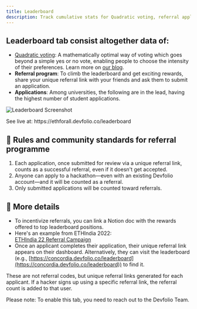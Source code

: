 ```yaml
---
title: Leaderboard
description: Track cumulative stats for Quadratic voting, referral application programme.
---
```


## Leaderboard tab consist altogether data of:

- [Quadratic voting](../introduction/quadratic-voting-on-devfolio.mdx): A mathematically optimal way of voting which goes beyond a simple yes or no vote, enabling people to choose the intensity of their preferences. Learn more on [our blog](https://nsb.dev/qv-blog).
- **Referral program**: To climb the leaderboard and get exciting rewards, share your unique referral link with your friends and ask them to submit an application.
- **Applications**: Among universities, the following are in the lead, having the highest number of student applications.

<img src="/assets/leaderboard.gif" alt="Leaderboard Screenshot" />

<p className="text-sm text-muted-foreground mt-1">See live at: https://ethforall.devfolio.co/leaderboard</p>

## 📜 Rules and community standards for referral programme

1. Each application, once submitted for review via a unique referral link, counts as a successful referral, even if it doesn't get accepted.
2. Anyone can apply to a hackathon—even with an existing Devfolio account—and it will be counted as a referral.
3. Only submitted applications will be counted toward referrals.

## 📌 More details

- To incentivize referrals, you can link a Notion doc with the rewards offered to top leaderboard positions.  
- Here's an example from ETHIndia 2022:  
  [ETHIndia 22 Referral Campaign](https://devfolio.notion.site/ETHIndia-22-Referral-Campaign-fe0578518f0040ab8bfba934f135d2b8)
- Once an applicant completes their application, their unique referral link appears on their dashboard. Alternatively, they can visit the leaderboard (e.g., [https://concordia.devfolio.co/leaderboard](https://concordia.devfolio.co/leaderboard)) to find it.

<Callout type="info" title="Referral Links Info">
  These are not referral codes, but unique referral links generated for each applicant. If a hacker signs up using a specific referral link, the referral count is added to that user.
</Callout>

Please note: To enable this tab, you need to reach out to the Devfolio Team. 
